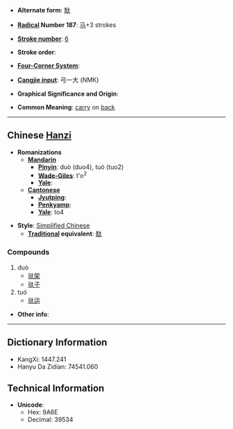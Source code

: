 * '''Alternate form''': [[馱]]

* '''[[Wiktionary:Chinese radical index| Radical]] Number 187''': [[Wiktionary:Chinese radical index 马|马]]+3 strokes

* '''[[Wiktionary:Chinese total strokes index|Stroke number]]''': [[Wiktionary:Chinese total strokes index 6|6]]

* '''Stroke order''': 

* '''[[Wiktionary:Chinese four corner index|Four-Corner System]]''': 

* '''[[Wiktionary:Chinese Cangjie index|Cangjie input]]''': 弓一大 (NMK)

* '''Graphical Significance and Origin''': 

* '''Common Meaning''': [[carry]] on [[back]]

----

== Chinese [[Hanzi]] ==

* '''Romanizations'''
** '''[[Mandarin]]'''
*** '''[[Pinyin]]''': duò (duo4), tuó (tuo2)
*** '''[[Wade-Giles]]''': t'o<sup>2</sup>
*** '''[[Yale]]''': 
** '''[[Cantonese]]'''
*** '''[[Jyutping]]''':
*** '''[[Penkyamp]]''': 
*** '''[[Yale]]''': to4

* '''Style''': [[Simplified Chinese]] 
** '''[[Traditional Chinese|Traditional]] equivalent''': [[馱]]

===Compounds===
#duò
#*[[驮架]]
#*[[驮子]]
#tuó
#*[[驮运]]

* '''Other info''': 

----

== Dictionary Information ==

* KangXi: 1447.241
* Hanyu Da Zidian: 74541.060

== Technical Information ==

* '''Unicode''':
** Hex: 9A6E
** Decimal: 39534